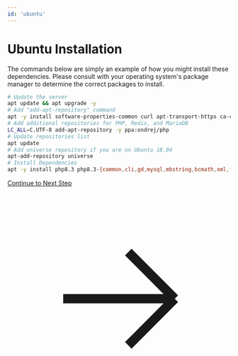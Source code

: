 ```yaml
---
id: 'ubuntu'
---
```


# Ubuntu Installation

The commands below are simply an example of how you might install these dependencies. Please consult with your operating system's package manager to determine the correct packages to install.
```bash
# Update the server
apt update && apt upgrade -y
# Add "add-apt-repository" command
apt -y install software-properties-common curl apt-transport-https ca-certificates gnupg
# Add additional repositories for PHP, Redis, and MariaDB
LC_ALL=C.UTF-8 add-apt-repository -y ppa:ondrej/php
# Update repositories list
apt update
# Add universe repository if you are on Ubuntu 18.04
apt-add-repository universe
# Install Dependencies
apt -y install php8.3 php8.3-{common,cli,gd,mysql,mbstring,bcmath,xml,fpm,curl,zip,redis,mongodb} mariadb-server nginx tar unzip zip git redis-server make dos2unix
```


<div className="mt-12 flex justify-center">
  <a 
    href="/docs/featherpanel/development-guides/install"
    className="group inline-flex items-center px-8 py-4 text-lg font-semibold text-white bg-gradient-to-r from-indigo-600 to-purple-600 rounded-xl shadow-lg hover:shadow-xl transform hover:-translate-y-0.5 transition-all duration-300 ease-in-out focus:outline-none focus:ring-4 focus:ring-indigo-500/50"
  >
    Continue to Next Step
    <svg 
      className="ml-3 w-6 h-6 transform group-hover:translate-x-1 transition-transform duration-300" 
      fill="none" 
      stroke="currentColor" 
      viewBox="0 0 24 24" 
      xmlns="http://www.w3.org/2000/svg"
    >
      <path 
        strokeLinecap="round" 
        strokeLinejoin="round" 
        strokeWidth={2.5} 
        d="M13 7l5 5m0 0l-5 5m5-5H6" 
      />
    </svg>
  </a>
</div>